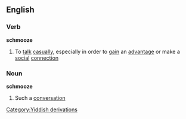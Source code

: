 ==English==
===Verb===
'''schmooze'''
#To [[talk]] [[casually]], especially in order to [[gain]] an [[advantage]] or make a [[social]] [[connection]]
===Noun===
'''schmooze'''
#Such a [[conversation]]
[[Category:Yiddish derivations]]
